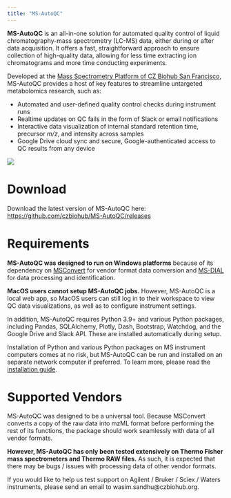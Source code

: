 ```yaml
---
title: "MS-AutoQC"
---
```


**MS-AutoQC** is an all-in-one solution for automated quality control of liquid chromatography-mass spectrometry (LC-MS) data, either during or after data acquisition. It offers a fast, straightforward approach to ensure collection of high-quality data, allowing for less time extracting ion chromatograms and more time conducting experiments.

Developed at the [Mass Spectrometry Platform of CZ Biohub San Francisco](https://www.czbiohub.org/mass-spec/), MS-AutoQC provides a host of key features to streamline untargeted metabolomics research, such as:

- Automated and user-defined quality control checks during instrument runs
- Realtime updates on QC fails in the form of Slack or email notifications
- Interactive data visualization of internal standard retention time, precursor _m/z_, and intensity across samples
- Google Drive cloud sync and secure, Google-authenticated access to QC results from any device

![](https://user-images.githubusercontent.com/7220175/200887970-d8bcc29e-3a9a-4a51-912a-56a223d50f8a.png)
<br>

# Download
Download the latest version of MS-AutoQC here: [https://github.com/czbiohub/MS-AutoQC/releases](https://github.com/czbiohub/MS-AutoQC/releases)

# Requirements
**MS-AutoQC was designed to run on Windows platforms** because of its dependency on [MSConvert](https://proteowizard.sourceforge.io/tools/msconvert.html) for vendor format data conversion and [MS-DIAL](http://prime.psc.riken.jp/compms/msdial/main.html) for data processing and identification.

**MacOS users cannot setup MS-AutoQC jobs.** However, MS-AutoQC is a local web app, so MacOS users can still log in to their workspace to view QC data visualizations, as well as to configure instrument settings.

In addition, MS-AutoQC requires Python 3.9+ and various Python packages, including Pandas, SQLAlchemy, Plotly, Dash, Bootstrap, Watchdog, and the Google Drive and Slack API. These are installed automatically during setup.

Installation of Python and various Python packages on MS instrument computers comes at no risk, but MS-AutoQC can be run and installed on an separate network computer if preferred. To learn more, please read the [installation guide](https://github.com/czbiohub/MS-AutoQC/wiki/Installation).

# Supported Vendors
MS-AutoQC was designed to be a universal tool. Because MSConvert converts a copy of the raw data into mzML format before performing the rest of its functions, the package should work seamlessly with data of all vendor formats.

**However, MS-AutoQC has only been tested extensively on Thermo Fisher mass spectrometers and Thermo RAW files.** As such, it is expected that there may be bugs / issues with processing data of other vendor formats.

If you would like to help us test support on Agilent / Bruker / Sciex / Waters instruments, please send an email to wasim.sandhu@czbiohub.org.